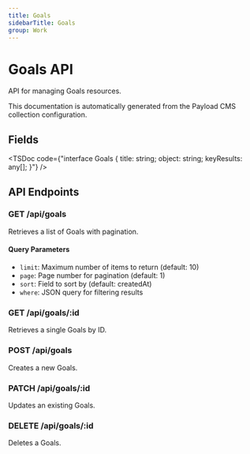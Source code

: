 ```yaml
---
title: Goals
sidebarTitle: Goals
group: Work
---
```



# Goals API

API for managing Goals resources.

<Callout type="info">
  This documentation is automatically generated from the Payload CMS collection configuration.
</Callout>


## Fields

<TSDoc code={"interface Goals {
  title: string;
  object: string;
  keyResults: any[];
}"} />




## API Endpoints

### GET /api/goals
Retrieves a list of Goals with pagination.

#### Query Parameters
- `limit`: Maximum number of items to return (default: 10)
- `page`: Page number for pagination (default: 1)
- `sort`: Field to sort by (default: createdAt)
- `where`: JSON query for filtering results

### GET /api/goals/:id
Retrieves a single Goals by ID.

### POST /api/goals
Creates a new Goals.

### PATCH /api/goals/:id
Updates an existing Goals.

### DELETE /api/goals/:id
Deletes a Goals.

